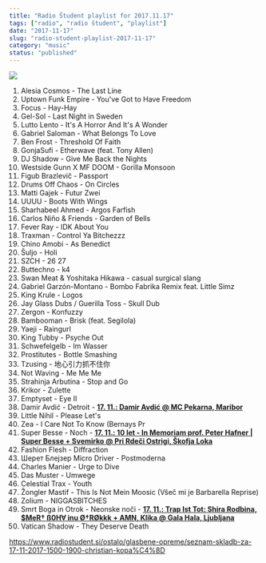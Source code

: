 ```yaml
---
title: "Radio Študent playlist for 2017.11.17"
tags: ["radio", "radio študent", "playlist"]
date: "2017-11-17"
slug: "radio-student-playlist-2017-11-17"
category: "music"
status: "published"
---
```


![](https://radiostudent.si/sites/default/files/styles/thumbnail_w530/public/slike/2017-11-17-seznam-skladb-za-17-11-2017-1500-1900-christian-kopa%C4%8D-79525.JPG?itok=h0bPqZ8G)

1. Alesia Cosmos - The Last Line
2. Uptown Funk Empire - You've Got to Have Freedom
3. Focus - Hay-Hay
4. Gel-Sol - Last Night in Sweden
5. Lutto Lento - It's A Horror And It's A Wonder
6. Gabriel Saloman - What Belongs To Love
7. Ben Frost - Threshold Of Faith
8. GonjaSufi - Etherwave (feat. Tony Allen)
9. DJ Shadow - Give Me Back the Nights
10. Westside Gunn X MF DOOM - Gorilla Monsoon
11. Figub Brazlevič - Passport
12. Drums Off Chaos - On Circles
13. Matti Gajek - Futur Zwei
14. UUUU - Boots With Wings
15. Sharhabeel Ahmed - Argos Farfish
16. Carlos Niño & Friends - Garden of Bells
17. Fever Ray - IDK About You
18. Traxman - Control Ya Bitchezzz
19. Chino Amobi - As Benedict
20. Šuljo - Holi
21. SZCH - 26 27
22. Buttechno - k4
23. Swan Meat & Yoshitaka Hikawa - casual surgical slang
24. Gabriel Garzón-Montano - Bombo Fabrika Remix feat. Little Simz
25. King Krule - Logos
26. Jay Glass Dubs / Guerilla Toss - Skull Dub
27. Zergon - Konfuzzy
28. Bambooman - Brisk (feat. Segilola)
29. Yaeji - Raingurl
30. King Tubby - Psyche Out
31. Schwefelgelb - Im Wasser
32. Prostitutes - Bottle Smashing
33. Tzusing - 地心引力抓不住你
34. Not Waving - Me Me Me
35. Strahinja Arbutina - Stop and Go
36. Krikor - Zulette
37. Emptyset - Eye II
38. Damir Avdić - Detroit - [**17. 11.: Damir Avdić @ MC Pekarna, Maribor**](http://pekarna.net/dogodek/damir-avdic)
39. Little Nihil - Please Let's
40. Zea - I Care Not To Know (Bernays Pr
41. Super Besse - Noch - [**17. 11.: 10 let - In Memoriam prof. Peter Hafner | Super Besse + Svemirko @ Pri Rdeči Ostrigi, Škofja Loka**](https://www.facebook.com/events/133917277225521)
42. Fashion Flesh - Diffraction
43. Шерет Блејзер Micro Driver - Postmoderna
44. Charles Manier - Urge to Dive
45. Das Muster - Umwege
46. Celestial Trax - Youth
47. Žongler Mastif - This Is Not Mein Moosic (Všeč mi je Barbarella Reprise)
48. Zolium - NIGGASBITCHES
49. Smrt Boga in Otrok - Neonske noči - **[17. 11.: Trap Ist Tot: Shira Rodbina, $MeR† ß0H∀ inu Ø†RØkkk + AMN, Klika @ Gala Hala, Ljubljana](http://www.galahala.com/arhiv/trap-ist-tot-gala-hala/17601/)**
50. Vatican Shadow - They Deserve Death

<https://www.radiostudent.si/ostalo/glasbene-opreme/seznam-skladb-za-17-11-2017-1500-1900-christian-kopa%C4%8D>
